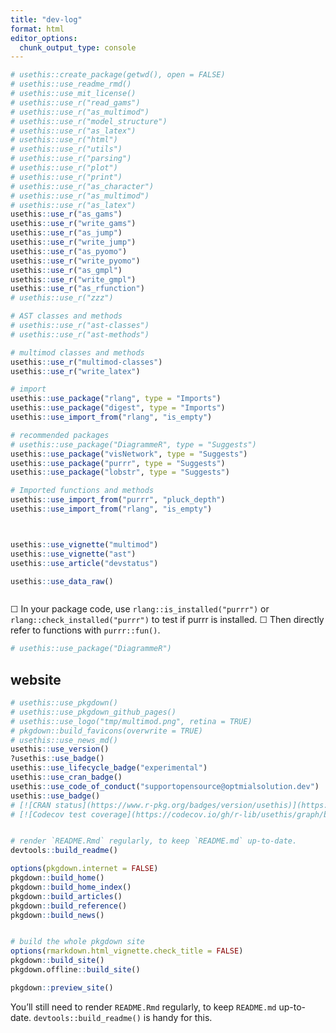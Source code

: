 ```yaml
---
title: "dev-log"
format: html
editor_options: 
  chunk_output_type: console
---
```


```r
# usethis::create_package(getwd(), open = FALSE)
# usethis::use_readme_rmd()
# usethis::use_mit_license()
# usethis::use_r("read_gams")
# usethis::use_r("as_multimod")
# usethis::use_r("model_structure")
# usethis::use_r("as_latex")
# usethis::use_r("html")
# usethis::use_r("utils")
# usethis::use_r("parsing")
# usethis::use_r("plot")
# usethis::use_r("print")
# usethis::use_r("as_character")
# usethis::use_r("as_multimod")
# usethis::use_r("as_latex")
usethis::use_r("as_gams")
usethis::use_r("write_gams")
usethis::use_r("as_jump")
usethis::use_r("write_jump")
usethis::use_r("as_pyomo")
usethis::use_r("write_pyomo")
usethis::use_r("as_gmpl")
usethis::use_r("write_gmpl")
usethis::use_r("as_rfunction")
# usethis::use_r("zzz")

# AST classes and methods
# usethis::use_r("ast-classes")
# usethis::use_r("ast-methods")

# multimod classes and methods
usethis::use_r("multimod-classes")
usethis::use_r("write_latex")

# import
usethis::use_package("rlang", type = "Imports")
usethis::use_package("digest", type = "Imports")
usethis::use_import_from("rlang", "is_empty")

# recommended packages
# usethis::use_package("DiagrammeR", type = "Suggests")
usethis::use_package("visNetwork", type = "Suggests")
usethis::use_package("purrr", type = "Suggests")
usethis::use_package("lobstr", type = "Suggests")

# Imported functions and methods
usethis::use_import_from("purrr", "pluck_depth")
usethis::use_import_from("rlang", "is_empty")



usethis::use_vignette("multimod")
usethis::use_vignette("ast")
usethis::use_article("devstatus")

usethis::use_data_raw()



```

☐ In your package code, use
  `rlang::is_installed("purrr")` or
  `rlang::check_installed("purrr")` to test if
  purrr is installed.
☐ Then directly refer to functions with
  `purrr::fun()`.


```r
# usethis::use_package("DiagrammeR")

```

## website
```r
# usethis::use_pkgdown()
# usethis::use_pkgdown_github_pages()
# usethis::use_logo("tmp/multimod.png", retina = TRUE)
# pkgdown::build_favicons(overwrite = TRUE)
# usethis::use_news_md()
usethis::use_version()
?usethis::use_badge()
usethis::use_lifecycle_badge("experimental")
usethis::use_cran_badge()
usethis::use_code_of_conduct("supportopensource@optmialsolution.dev")
usethis::use_badge()
# [![CRAN status](https://www.r-pkg.org/badges/version/usethis)](https://CRAN.R-project.org/package=usethis)
# [![Codecov test coverage](https://codecov.io/gh/r-lib/usethis/graph/badge.svg)](https://app.codecov.io/gh/r-lib/usethis)


# render `README.Rmd` regularly, to keep `README.md` up-to-date.
devtools::build_readme()

options(pkgdown.internet = FALSE)
pkgdown::build_home()
pkgdown::build_home_index()
pkgdown::build_articles()
pkgdown::build_reference()
pkgdown::build_news()


# build the whole pkgdown site
options(rmarkdown.html_vignette.check_title = FALSE)
pkgdown::build_site()
pkgdown.offline::build_site()

pkgdown::preview_site()

```

You'll still need to render `README.Rmd` regularly, to keep `README.md` up-to-date. `devtools::build_readme()` is handy for this.

